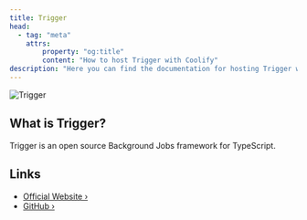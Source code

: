 ```yaml
---
title: Trigger
head:
  - tag: "meta"
    attrs:
        property: "og:title"
        content: "How to host Trigger with Coolify"
description: "Here you can find the documentation for hosting Trigger with Coolify."
---
```



<Badge text="One-click setup." variant="note" size="large" />

![Trigger](https://camo.githubusercontent.com/eab9fa8c4faf6ea7b868a38aea57abf375fc43233d257bc52314409f279ce541/68747470733a2f2f696d61676564656c69766572792e6e65742f3354627261666675445a34614566384b574f6d495f772f61343564316661322d306165382d346133392d343430392d6634663933346266616530302f7075626c6963)

## What is Trigger?

Trigger is an open source Background Jobs framework for TypeScript.

## Links

- [Official Website ›](https://trigger.dev)
- [GitHub ›](https://github.com/triggerdotdev/trigger.dev)
